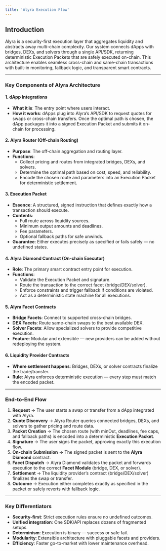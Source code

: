 ```yaml
---
title: 'Alyra Execution Flow'
---
```


## Introduction

Alyra is a security-first execution layer that aggregates liquidity and abstracts away multi-chain complexity. Our system connects dApps with bridges, DEXs, and solvers through a single API/SDK, returning deterministic Execution Packets that are safely executed on-chain. This architecture enables seamless cross-chain and same-chain transactions with built-in monitoring, fallback logic, and transparent smart contracts.

---

### Key Components of Alyra Architecture

#### 1. dApp Integrations

- **What it is**: The entry point where users interact.  
- **How it works**: dApps plug into Alyra’s API/SDK to request quotes for swaps or cross-chain transfers. Once the optimal path is chosen, the dApp packages it into a signed Execution Packet and submits it on-chain for processing.

#### 2. Alyra Router (Off-chain Routing)

- **Purpose**: The off-chain aggregation and routing layer.  
- **Functions**:  
  - Collect pricing and routes from integrated bridges, DEXs, and solvers.  
  - Determine the optimal path based on cost, speed, and reliability.  
  - Encode the chosen route and parameters into an Execution Packet for deterministic settlement.

#### 3. Execution Packet

- **Essence**: A structured, signed instruction that defines exactly how a transaction should execute.  
- **Contents**:  
  - Full route across liquidity sources.  
  - Minimum output amounts and deadlines.  
  - Fee parameters.  
  - Optional fallback paths for safe unwinds.  
- **Guarantee**: Either executes precisely as specified or fails safely — no undefined states.

#### 4. Alyra Diamond Contract (On-chain Executor)

- **Role**: The primary smart contract entry point for execution.  
- **Functions**:  
  - Validate the Execution Packet and signature.  
  - Route the transaction to the correct facet (bridge/DEX/solver).  
  - Enforce constraints and trigger fallback if conditions are violated.  
  - Act as a deterministic state machine for all executions.

#### 5. Alyra Facet Contracts

- **Bridge Facets**: Connect to supported cross-chain bridges.  
- **DEX Facets**: Route same-chain swaps to the best available DEX.  
- **Solver Facets**: Allow specialized solvers to provide competitive execution.  
- **Feature**: Modular and extensible — new providers can be added without redeploying the system.

#### 6. Liquidity Provider Contracts

- **Where settlement happens**: Bridges, DEXs, or solver contracts finalize the trade/transfer.  
- **Rule**: Alyra enforces deterministic execution — every step must match the encoded packet.

---

### End-to-End Flow

1. **Request** → The user starts a swap or transfer from a dApp integrated with Alyra.  
2. **Quote Discovery** → Alyra Router queries connected bridges, DEXs, and solvers to gather pricing and route data.  
3. **Packet Creation** → The chosen route (with minOut, deadlines, fee caps, and fallback paths) is encoded into a deterministic **Execution Packet**.  
4. **Signature** → The user signs the packet, approving exactly this execution flow.  
5. **On-chain Submission** → The signed packet is sent to the **Alyra Diamond** contract.  
6. **Facet Dispatch** → Alyra Diamond validates the packet and forwards execution to the correct **Facet Module** (bridge, DEX, or solver).  
7. **Settlement** → The liquidity provider’s contract (bridge/DEX/solver) finalizes the swap or transfer.  
8. **Outcome** → Execution either completes exactly as specified in the packet or safely reverts with fallback logic.

---

### Key Differentiators

- **Security-first**: Strict execution rules ensure no undefined outcomes.  
- **Unified integration**: One SDK/API replaces dozens of fragmented setups.  
- **Determinism**: Execution is binary — success or safe fail.  
- **Modularity**: Extensible architecture with pluggable facets and providers.  
- **Efficiency**: Faster go-to-market with lower maintenance overhead.
